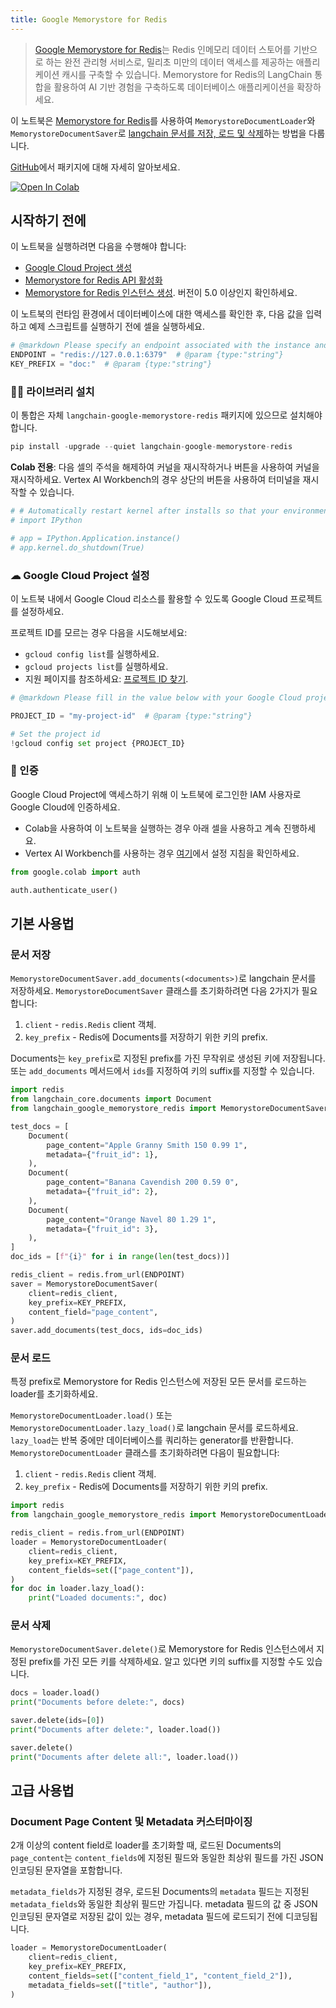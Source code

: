 ```yaml
---
title: Google Memorystore for Redis
---
```


> [Google Memorystore for Redis](https://cloud.google.com/memorystore/docs/redis/memorystore-for-redis-overview)는 Redis 인메모리 데이터 스토어를 기반으로 하는 완전 관리형 서비스로, 밀리초 미만의 데이터 액세스를 제공하는 애플리케이션 캐시를 구축할 수 있습니다. Memorystore for Redis의 LangChain 통합을 활용하여 AI 기반 경험을 구축하도록 데이터베이스 애플리케이션을 확장하세요.

이 노트북은 [Memorystore for Redis](https://cloud.google.com/memorystore/docs/redis/memorystore-for-redis-overview)를 사용하여 `MemorystoreDocumentLoader`와 `MemorystoreDocumentSaver`로 [langchain 문서를 저장, 로드 및 삭제](/oss/integrations/document_loaders)하는 방법을 다룹니다.

[GitHub](https://github.com/googleapis/langchain-google-memorystore-redis-python/)에서 패키지에 대해 자세히 알아보세요.

[![Open In Colab](https://colab.research.google.com/assets/colab-badge.svg)](https://colab.research.google.com/github/googleapis/langchain-google-memorystore-redis-python/blob/main/docs/document_loader.ipynb)

## 시작하기 전에

이 노트북을 실행하려면 다음을 수행해야 합니다:

* [Google Cloud Project 생성](https://developers.google.com/workspace/guides/create-project)
* [Memorystore for Redis API 활성화](https://console.cloud.google.com/flows/enableapi?apiid=redis.googleapis.com)
* [Memorystore for Redis 인스턴스 생성](https://cloud.google.com/memorystore/docs/redis/create-instance-console). 버전이 5.0 이상인지 확인하세요.

이 노트북의 런타임 환경에서 데이터베이스에 대한 액세스를 확인한 후, 다음 값을 입력하고 예제 스크립트를 실행하기 전에 셀을 실행하세요.

```python
# @markdown Please specify an endpoint associated with the instance and a key prefix for demo purpose.
ENDPOINT = "redis://127.0.0.1:6379"  # @param {type:"string"}
KEY_PREFIX = "doc:"  # @param {type:"string"}
```

### 🦜🔗 라이브러리 설치

이 통합은 자체 `langchain-google-memorystore-redis` 패키지에 있으므로 설치해야 합니다.

```python
pip install -upgrade --quiet langchain-google-memorystore-redis
```

**Colab 전용**: 다음 셀의 주석을 해제하여 커널을 재시작하거나 버튼을 사용하여 커널을 재시작하세요. Vertex AI Workbench의 경우 상단의 버튼을 사용하여 터미널을 재시작할 수 있습니다.

```python
# # Automatically restart kernel after installs so that your environment can access the new packages
# import IPython

# app = IPython.Application.instance()
# app.kernel.do_shutdown(True)
```

### ☁ Google Cloud Project 설정

이 노트북 내에서 Google Cloud 리소스를 활용할 수 있도록 Google Cloud 프로젝트를 설정하세요.

프로젝트 ID를 모르는 경우 다음을 시도해보세요:

* `gcloud config list`를 실행하세요.
* `gcloud projects list`를 실행하세요.
* 지원 페이지를 참조하세요: [프로젝트 ID 찾기](https://support.google.com/googleapi/answer/7014113).

```python
# @markdown Please fill in the value below with your Google Cloud project ID and then run the cell.

PROJECT_ID = "my-project-id"  # @param {type:"string"}

# Set the project id
!gcloud config set project {PROJECT_ID}
```

### 🔐 인증

Google Cloud Project에 액세스하기 위해 이 노트북에 로그인한 IAM 사용자로 Google Cloud에 인증하세요.

* Colab을 사용하여 이 노트북을 실행하는 경우 아래 셀을 사용하고 계속 진행하세요.
* Vertex AI Workbench를 사용하는 경우 [여기](https://github.com/GoogleCloudPlatform/generative-ai/tree/main/setup-env)에서 설정 지침을 확인하세요.

```python
from google.colab import auth

auth.authenticate_user()
```

## 기본 사용법

### 문서 저장

`MemorystoreDocumentSaver.add_documents(<documents>)`로 langchain 문서를 저장하세요. `MemorystoreDocumentSaver` 클래스를 초기화하려면 다음 2가지가 필요합니다:

1. `client` - `redis.Redis` client 객체.
1. `key_prefix` - Redis에 Documents를 저장하기 위한 키의 prefix.

Documents는 `key_prefix`로 지정된 prefix를 가진 무작위로 생성된 키에 저장됩니다. 또는 `add_documents` 메서드에서 `ids`를 지정하여 키의 suffix를 지정할 수 있습니다.

```python
import redis
from langchain_core.documents import Document
from langchain_google_memorystore_redis import MemorystoreDocumentSaver

test_docs = [
    Document(
        page_content="Apple Granny Smith 150 0.99 1",
        metadata={"fruit_id": 1},
    ),
    Document(
        page_content="Banana Cavendish 200 0.59 0",
        metadata={"fruit_id": 2},
    ),
    Document(
        page_content="Orange Navel 80 1.29 1",
        metadata={"fruit_id": 3},
    ),
]
doc_ids = [f"{i}" for i in range(len(test_docs))]

redis_client = redis.from_url(ENDPOINT)
saver = MemorystoreDocumentSaver(
    client=redis_client,
    key_prefix=KEY_PREFIX,
    content_field="page_content",
)
saver.add_documents(test_docs, ids=doc_ids)
```

### 문서 로드

특정 prefix로 Memorystore for Redis 인스턴스에 저장된 모든 문서를 로드하는 loader를 초기화하세요.

`MemorystoreDocumentLoader.load()` 또는 `MemorystoreDocumentLoader.lazy_load()`로 langchain 문서를 로드하세요. `lazy_load`는 반복 중에만 데이터베이스를 쿼리하는 generator를 반환합니다. `MemorystoreDocumentLoader` 클래스를 초기화하려면 다음이 필요합니다:

1. `client` - `redis.Redis` client 객체.
1. `key_prefix` - Redis에 Documents를 저장하기 위한 키의 prefix.

```python
import redis
from langchain_google_memorystore_redis import MemorystoreDocumentLoader

redis_client = redis.from_url(ENDPOINT)
loader = MemorystoreDocumentLoader(
    client=redis_client,
    key_prefix=KEY_PREFIX,
    content_fields=set(["page_content"]),
)
for doc in loader.lazy_load():
    print("Loaded documents:", doc)
```

### 문서 삭제

`MemorystoreDocumentSaver.delete()`로 Memorystore for Redis 인스턴스에서 지정된 prefix를 가진 모든 키를 삭제하세요. 알고 있다면 키의 suffix를 지정할 수도 있습니다.

```python
docs = loader.load()
print("Documents before delete:", docs)

saver.delete(ids=[0])
print("Documents after delete:", loader.load())

saver.delete()
print("Documents after delete all:", loader.load())
```

## 고급 사용법

### Document Page Content 및 Metadata 커스터마이징

2개 이상의 content field로 loader를 초기화할 때, 로드된 Documents의 `page_content`는 `content_fields`에 지정된 필드와 동일한 최상위 필드를 가진 JSON 인코딩된 문자열을 포함합니다.

`metadata_fields`가 지정된 경우, 로드된 Documents의 `metadata` 필드는 지정된 `metadata_fields`와 동일한 최상위 필드만 가집니다. metadata 필드의 값 중 JSON 인코딩된 문자열로 저장된 값이 있는 경우, metadata 필드에 로드되기 전에 디코딩됩니다.

```python
loader = MemorystoreDocumentLoader(
    client=redis_client,
    key_prefix=KEY_PREFIX,
    content_fields=set(["content_field_1", "content_field_2"]),
    metadata_fields=set(["title", "author"]),
)
```